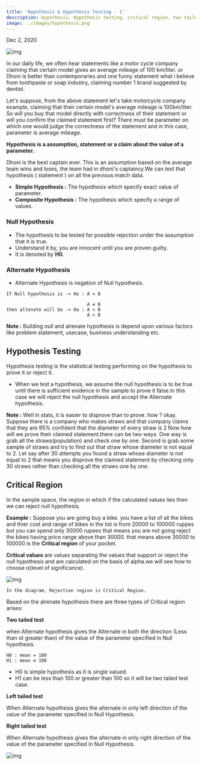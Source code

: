 ```yaml
---
title: 'Hypothesis & Hypothesis Testing - 1'
description: Hypothesis, Hypothesis testing, critical region, two tailed test and one tailed test etc
image: ../images/hypothesis.png
---
```


Dec 2, 2020

![img](https://i.imgur.com/SLMBJNm.png)

In our daily life, we often hear statements like a motor cycle company claiming that  certain model gives an average mileage of 100 km/liter. or 
Dhoni is better than contemporaries and one funny statement what i believe from toothpaste or soap industry, claiming number 1 brand suggested by 
dentist.

Let's suppose, from the above statement let's take motorcycle company example, claiming that their certain model's average mileage is 100km/liter.
So will you buy that model directly with correctness of their statement or will you confirm the claimed statement first? There must be parameter on which 
one would judge the correctness of the statement and in this case, parameter is average mileage.

**Hypothesis is a assumption, statement or a claim about the value of a parameter.**

Dhoni is the best captain ever. This is an assumption based on the average team wins and loses, the team had in dhoni's captaincy.We can test that 
hypothesis ( statement ) on all the previous match data. 

- **Simple Hypothesis :** The hypothesis which specify exact value of parameter.
- **Composite Hypothesis :** The hypothesis which specify a range of values.

### Null Hypothesis

- The hypothesis to be tested for possible rejection under the assumption that it is true.
- Understand it by, you are innocent until you are proven guilty.
- It is denoted by **H0**.

### Alternate Hypothesis

- Alternate Hypothesis is negation of Null hypothesis.


```
If Null hypothesis is -> Ho : A = B

                              A ≠ B
then altenate will be -> Ha : A > B 
                              A < B
```

**Note :** Building null and alrenate hypothesis is depend upon various factors like problem statement, usecase, business understanding etc.


## Hypothesis Testing

Hypothesis testing is the statistical testing performing on the hypothesis to prove it or reject it.

- When we test a hypothesis, we assume the null hypothesis is to be true until there is sufficient evidence in the sample to prove it false.In this case
we will reject the null hypothesis and accept the Alternate hypothesis.

**Note :** Well in stats, it is easier to disprove than to prove. how ? okay. Suppose there is a company who makes straws and that company claims that they are 95% confident that the diameter of every straw is 2 Now how will we prove their claimed statement.there can be two ways.
One way is grab all the straws(population) and check one by one. Second is grab some sample of straws and try to find out that straw whose diameter is not equal to 2. Let say after 30 attempts you found a straw whose diameter is not equal 
to 2 that means you disprove the claimed statement by checking only 30 straws rather than checking all the straws one by one.



## Critical Region

In the sample space, the region in which if the calculated values lies then we can reject null hypothesis.

**Example :** Suppose you are going buy a bike. you have a list of all the bikes and thier cost and range of 
bikes in the list is from 20000 to 100000 ruppes but you can spend only 30000 rupees that means you are not going reject the bikes having price range above than 30000.
that means above 30000 to 100000 is the **Critical region** of your pocket.

**Critical values** are values separating the values that support or reject the null hypothesis and are calculated on the basis of alpha.we will see how to choose α(level of significance).

![img](https://i.imgur.com/XhELQPi.gif)

`In the diagram, Rejection region is Critical Region.`

Based on the alrenate hypothesis there are three types of Critical region arises:


**Two tailed test**

when Alternate hypothesis gives the Alternate in both the direction (Less than ot greater than) of the value of the parameter specified in Null hypothesis.

```
H0 : mean = 100
H1 : mean ≠ 100 
```

- H0 is simple hypothesis as it is single valued.
- H1 can be less than 100 or greater than 100 so it will be two tailed test case.


**Left tailed test**

When Alternate hypothesis gives the alternate in only left direction of the value of the parameter specified in Null Hypothesis.


**Right tailed test**

When Alternate hypothesis gives the alternate in only right direction of the value of the parameter specified in Null Hypothesis.


![img](https://i.imgur.com/vPcSRjG.jpg)
